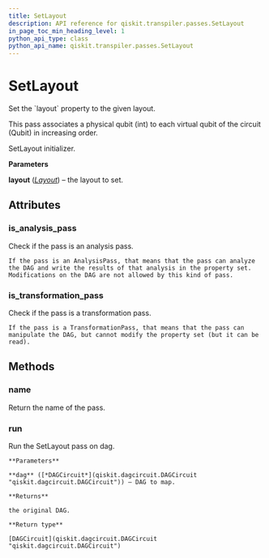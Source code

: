 ```yaml
---
title: SetLayout
description: API reference for qiskit.transpiler.passes.SetLayout
in_page_toc_min_heading_level: 1
python_api_type: class
python_api_name: qiskit.transpiler.passes.SetLayout
---
```


# SetLayout

<Class id="qiskit.transpiler.passes.SetLayout" isDedicatedPage={true} github="https://github.com/qiskit/qiskit/tree/stable/0.14/qiskit/transpiler/passes/layout/set_layout.py" signature="SetLayout(*args, **kwargs)">
  Set the `layout` property to the given layout.

  This pass associates a physical qubit (int) to each virtual qubit of the circuit (Qubit) in increasing order.

  SetLayout initializer.

  **Parameters**

  **layout** ([*Layout*](qiskit.transpiler.Layout "qiskit.transpiler.Layout")) – the layout to set.

  ## Attributes

  ### is\_analysis\_pass

  <Attribute id="qiskit.transpiler.passes.SetLayout.is_analysis_pass" name="is_analysis_pass">
    Check if the pass is an analysis pass.

    If the pass is an AnalysisPass, that means that the pass can analyze the DAG and write the results of that analysis in the property set. Modifications on the DAG are not allowed by this kind of pass.
  </Attribute>

  ### is\_transformation\_pass

  <Attribute id="qiskit.transpiler.passes.SetLayout.is_transformation_pass" name="is_transformation_pass">
    Check if the pass is a transformation pass.

    If the pass is a TransformationPass, that means that the pass can manipulate the DAG, but cannot modify the property set (but it can be read).
  </Attribute>

  ## Methods

  ### name

  <Function id="qiskit.transpiler.passes.SetLayout.name" name="name" signature="SetLayout.name()">
    Return the name of the pass.
  </Function>

  ### run

  <Function id="qiskit.transpiler.passes.SetLayout.run" name="run" signature="SetLayout.run(dag)">
    Run the SetLayout pass on dag.

    **Parameters**

    **dag** ([*DAGCircuit*](qiskit.dagcircuit.DAGCircuit "qiskit.dagcircuit.DAGCircuit")) – DAG to map.

    **Returns**

    the original DAG.

    **Return type**

    [DAGCircuit](qiskit.dagcircuit.DAGCircuit "qiskit.dagcircuit.DAGCircuit")
  </Function>
</Class>

